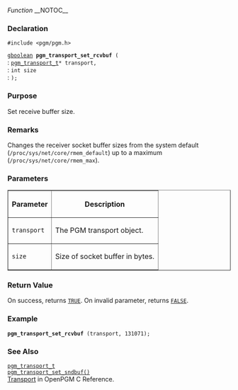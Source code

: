 ''Function''
__NOTOC__
=== Declaration ===
<tt>#include <pgm/pgm.h></tt>

<tt>[http://library.gnome.org/devel/glib/stable/glib-Basic-Types.html#gboolean gboolean] '''pgm_transport_set_rcvbuf''' (</tt><br>
: <tt>[[2/OpenPGM C Reference/pgm_transport_t|pgm_transport_t]]*     transport,</tt><br>
: <tt>int                       size</tt><br>
: <tt>);</tt>

=== Purpose ===
Set receive buffer size.

=== Remarks ===
Changes the receiver socket buffer sizes from the system default (<tt>/proc/sys/net/core/rmem_default</tt>) up to a maximum (<tt>/proc/sys/net/core/rmem_max</tt>).

=== Parameters ===
<table border="1" cellpadding="5" cellspacing="0">
<tr>
<th>Parameter</th>
<th>Description</th>
</tr>
<tr>
<td><tt>transport</tt></td>
<td>The PGM transport object.</td>
</tr><tr>
<td><tt>size</tt></td>
<td>Size of socket buffer in bytes.</td>
</tr>
</table>


=== Return Value ===
On success, returns <tt>[http://library.gnome.org/devel/glib/stable/glib-Standard-Macros.html#TRUE--CAPS TRUE]</tt>.  On invalid parameter, returns <tt>[http://library.gnome.org/devel/glib/stable/glib-Standard-Macros.html#FALSE--CAPS FALSE]</tt>.

=== Example ===

 '''pgm_transport_set_rcvbuf''' (transport, 131071);

=== See Also ===
<tt>[[2/OpenPGM C Reference/pgm_transport_t|pgm_transport_t]]</tt><br>
<tt>[[2/OpenPGM C Reference/pgm_transport_set_sndbuf()|pgm_transport_set_sndbuf()]]</tt><br>
[[2/OpenPGM C Reference/Transport|Transport]] in OpenPGM C Reference.

